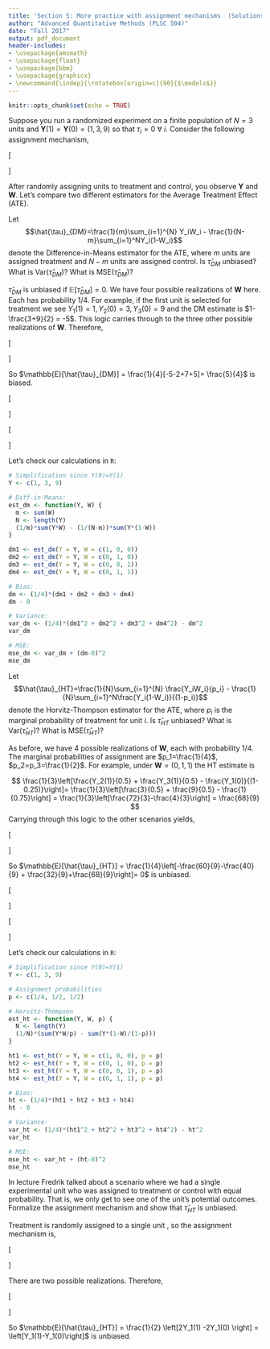 ```yaml
---
title: 'Section 5: More practice with assignment mechanisms  (Solutions)'
author: "Advanced Quantitative Methods (PLSC 504)"
date: "Fall 2017"
output: pdf_document
header-includes: 
- \usepackage{amsmath} 
- \usepackage{float} 
- \usepackage{bbm}
- \usepackage{graphicx}
- \newcommand{\indep}{\rotatebox[origin=c]{90}{$\models$}}
---
```


```r
knitr::opts_chunk$set(echo = TRUE)
```

\section*{Example 1: A ``broken'' RCT?}

\noindent Suppose you run a randomized experiment on a finite population of $N=3$ units\footnote{This example is based on a homework problem from Peter Aronow's Spring 2015 version of PLSC 503} and $\mathbf{Y}(1)=\mathbf{Y}(0)=(1,3,9)$ so that $\tau_i=0 \  \forall \ i$. Consider the following assignment mechanism, 

\[
\begin{aligned}
 f(\mathbf{W}) = \left\{
     \begin{array}{ll}
       1/4 & : \mathbf{W} = (1,0,0) \\
       1/4 & : \mathbf{W} = (0,1,0) \\
       1/4 & : \mathbf{W} = (0,0,1) \\
       1/4 & : \mathbf{W} = (0,1,1) \\
       0 & : \text{otherwise}
     \end{array}
   \right.
\end{aligned}
\] 

\noindent After randomly assigning units to treatment and control, you observe $\mathbf{Y}$ and $\mathbf{W}$. Let's compare two different estimators for the Average Treatment Effect (ATE).

\subsection{Estimator A: Difference-in-Means}

Let $$\hat{\tau}_{DM}=\frac{1}{m}\sum_{i=1}^{N} Y_iW_i - \frac{1}{N-m}\sum_{i=1}^NY_i(1-W_i)$$ denote the Difference-in-Means estimator for the ATE, where $m$ units are assigned treatment and $N-m$ units are assigned control. Is $\hat{\tau}_{DM}$ unbiased? What is $\text{Var}(\hat{\tau}_{DM})$? What is $\text{MSE}(\hat{\tau}_{DM})$?

\textbf{Solution:} 

$\hat{\tau}_{DM}$ is unbiased if $\mathbb{E}[\hat{\tau}_{DM}] = 0$. We have four possible realizations of $\mathbf{W}$ here. Each has probability 1/4. For example, if the first unit is selected for treatment we see $Y_1(1)=1, Y_2(0)=3, Y_3(0)=9$ and the DM estimate is $1-\frac{3+9}{2} = -5$. This logic carries through to the three other possible realizations of $\mathbf{W}$. Therefore,

\[
\begin{aligned}
 f(\hat{\tau}_{DM}) = \left\{
     \begin{array}{ll}
       1/4 & : -5 \\
       1/4 & : -2 \\
       1/4 & :  7 \\
       1/4 & :  5 \\
       0 & : \text{otherwise}
     \end{array}
   \right.
\end{aligned}
\] 

So $\mathbb{E}[\hat{\tau}_{DM}] = \frac{1}{4}[-5-2+7+5]= \frac{5}{4}$ is biased. 

\[
\begin{aligned}
\text{Var} \left(\hat{\tau}_{DM} \right) & = \mathbb{E}[\hat{\tau}_{DM}^2] - \mathbb{E}[\hat{\tau}_{DM}]^2 \\
& = \frac{1}{4}\left[(-5)^2 + (-2)^2 + (7)^2 + (5)^2 \right] - (5/4)^2 \\
& = \frac{412}{16} - \frac{25}{16} = \frac{387}{16} \approx 24
\end{aligned}
\] 

\[
\begin{aligned}
\text{MSE}(\hat{\tau}_{DM}) & = \text{Var}(\hat{\tau}_{DM}) + \text{Bias}^2(\hat{\tau}_{DM}) \\ 
& = \frac{387}{16} + \left(\frac{5}{4}\right)^2 = \frac{412}{16} \approx 26
\end{aligned}
\]

\clearpage 
Let's check our calculations in `R`:
  

```r
# Simplification since Y(0)=Y(1)
Y <- c(1, 3, 9)

# Diff-in-Means:
est_dm <- function(Y, W) {
  m <- sum(W)
  N <- length(Y)
  (1/m)*sum(Y*W) - (1/(N-m))*sum(Y*(1-W))
}

dm1 <- est_dm(Y = Y, W = c(1, 0, 0))
dm2 <- est_dm(Y = Y, W = c(0, 1, 0))
dm3 <- est_dm(Y = Y, W = c(0, 0, 1))
dm4 <- est_dm(Y = Y, W = c(0, 1, 1))

# Bias: 
dm <- (1/4)*(dm1 + dm2 + dm3 + dm4)
dm - 0

# Variance:
var_dm <- (1/4)*(dm1^2 + dm2^2 + dm3^2 + dm4^2) - dm^2
var_dm 

# MSE:
mse_dm <- var_dm + (dm-0)^2
mse_dm
```
\clearpage 
\subsection{Estimator B: Horvitz-Thompson}

Let $$\hat{\tau}_{HT}=\frac{1}{N}\sum_{i=1}^{N} \frac{Y_iW_i}{p_i} - \frac{1}{N}\sum_{i=1}^N\frac{Y_i(1-W_i)}{(1-p_i)}$$ denote the Horvitz-Thompson estimator for the ATE, where $p_i$ is the marginal probability of treatment for unit $i$. Is $\hat{\tau}_{HT}$ unbiased? What is $\text{Var}(\hat{\tau}_{HT})$? What is $\text{MSE}(\hat{\tau}_{HT})$?

\textbf{Solution:}

As before, we have 4 possible realizations of $\mathbf{W}$, each with probability 1/4. The marginal probabilities of assignment are $p_1=\frac{1}{4}$, $p_2=p_3=\frac{1}{2}$. For example, under $\mathbf{W} = (0,1,1)$ the HT estimate is 

$$
\frac{1}{3}\left[\frac{Y_2(1)}{0.5} + \frac{Y_3(1)}{0.5} - \frac{Y_1(0)}{(1-0.25)}\right]= \frac{1}{3}\left[\frac{3}{0.5} + \frac{9}{0.5} - \frac{1}{0.75}\right] = \frac{1}{3}\left[\frac{72}{3}-\frac{4}{3}\right] = \frac{68}{9}
$$
Carrying through this logic to the other scenarios yields,

\[
\begin{aligned}
 f(\hat{\tau}_{HT}) = \left\{
     \begin{array}{ll}
       1/4 & : -\frac{60}{9} \\
       1/4 & :  -\frac{40}{9} \\
       1/4 & :  \frac{32}{9} \\
       1/4 & :  \frac{68}{9} \\
       0 & : \text{otherwise}
     \end{array}
   \right.
\end{aligned}
\] 

So $\mathbb{E}[\hat{\tau}_{HT}] = \frac{1}{4}\left[-\frac{60}{9}-\frac{40}{9} + \frac{32}{9}+\frac{68}{9}\right]= 0$ is unbiased. 

\[
\begin{aligned}
\text{Var} \left(\hat{\tau}_{HT} \right) & = \mathbb{E}[\hat{\tau}_{HT}^2] - \mathbb{E}[\hat{\tau}_{HT}]^2 \\
& = \mathbb{E}[\hat{\tau}_{HT}^2] \text{ (since $\mathbb{E}[\hat{\tau}_{HT}]=0$)} \\
& = \frac{1}{4}\left[(-60/9)^2 + (-40/9)^2 + (32/9)^2 + (68/9)^2 \right] \\
& \approx 33
\end{aligned}
\] 

\[
\begin{aligned}
\text{MSE}(\hat{\tau}_{HT}) & = \text{Var}(\hat{\tau}_{HT}) + \text{Bias}^2(\hat{\tau}_{HT}) \\ 
& = \text{Var}(\hat{\tau}_{HT}) \ \text{  (since $\mathbb{E}[\hat{\tau}_{HT}]=0$)} \\
& \approx 33
\end{aligned}
\]

\clearpage 
Let's check our calculations in `R`:
  

```r
# Simplification since Y(0)=Y(1)
Y <- c(1, 3, 9)

# Assignment probabilities
p <- c(1/4, 1/2, 1/2)

# Horvitz-Thompson
est_ht <- function(Y, W, p) {
  N <- length(Y)
  (1/N)*(sum(Y*W/p) - sum(Y*(1-W)/(1-p)))
}

ht1 <- est_ht(Y = Y, W = c(1, 0, 0), p = p)
ht2 <- est_ht(Y = Y, W = c(0, 1, 0), p = p)
ht3 <- est_ht(Y = Y, W = c(0, 0, 1), p = p)
ht4 <- est_ht(Y = Y, W = c(0, 1, 1), p = p)

# Bias: 
ht <- (1/4)*(ht1 + ht2 + ht3 + ht4)
ht - 0

# Variance:
var_ht <- (1/4)*(ht1^2 + ht2^2 + ht3^2 + ht4^2) - ht^2
var_ht

# MSE:
mse_ht <- var_ht + (ht-0)^2
mse_ht
```

\clearpage 
\section{Example 2: an experiment with $N=1$?}

In lecture Fredrik talked about a scenario where we had a single experimental unit who was assigned to treatment or control with equal probability. That is, we only get to see one of the unit's potential outcomes. Formalize the assignment mechanism and show that $\hat{\tau}_{HT}$ is unbiased. 

\textbf{Solution:}

Treatment is randomly assigned to a single unit \textit{once}, so the assignment mechanism is, 

\[
\begin{aligned}
 f(W) = \left\{
     \begin{array}{ll}
       1/2 & : \text{W} = 0\\
       1/2 & : \text{W} = 1 \\
       0 & : \text{otherwise}
     \end{array}
   \right.
\end{aligned}
\]

There are two possible realizations. Therefore,

\[
\begin{aligned}
 f(\hat{\tau}_{HT}) = \left\{
     \begin{array}{ll}
       1/2 & : \frac{Y_1(1)}{0.5} \\
       1/2 & : -\frac{Y_1(0)}{0.5} \\
       0 & : \text{otherwise}
     \end{array}
   \right.
\end{aligned}
\] 

\noindent So $\mathbb{E}[\hat{\tau}_{HT}] = \frac{1}{2} \left[2Y_1(1) -2Y_1(0) \right] = \left[Y_1(1)-Y_1(0)\right]$ is unbiased.


